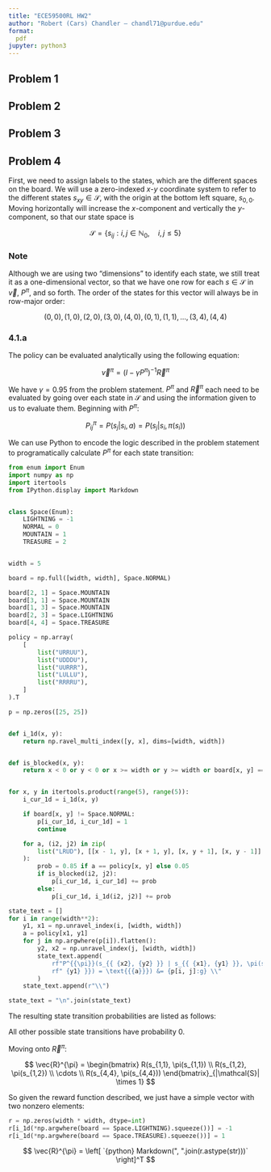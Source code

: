 ```yaml
---
title: "ECE59500RL HW2"
author: "Robert (Cars) Chandler — chandl71@purdue.edu"
format:
  pdf
jupyter: python3
---
```


## Problem 1

## Problem 2

## Problem 3

## Problem 4

First, we need to assign labels to the states, which are the different spaces on
the board. We will use a zero-indexed $x$-$y$ coordinate system to refer to the
different states $s_{xy} \in \mathcal{S}$, with the origin at the bottom left
square, $s_{0,0}$. Moving horizontally will increase the $x$-component and
vertically the $y$-component, so that our state space is 

$$
\mathcal{S} =\{s_{ij} : i, j \in \mathbb{N}_{0}, \quad i,j \le 5 \}
$$

::: {.callout-note}
### Note

Although we are using two "dimensions" to identify each state, we
still treat it as a one-dimensional vector, so that we have one row for each $s
\in \mathcal{S}$ in $\vec{v}$, $P^{\pi}$, and so forth. The order of the states
for this vector will always be in row-major order:

$$
(0, 0), (1, 0), (2, 0), (3, 0), (4, 0), (0, 1), (1, 1), ..., (3, 4), (4, 4)
$$
:::

### 4.1.a

The policy can be evaluated analytically using the following equation:

$$
\vec{v}^{\pi} = (I - \gamma P^{\pi})^{-1} \vec{R}^{\pi}
$$

We have $\gamma = 0.95$ from the problem statement. $P^{\pi}$ and
$\vec{R}^{\pi}$ each need to be evaluated by going over each state in
$\mathcal{S}$ and using the information given to us to evaluate them. Beginning
with $P^{\pi}$:

$$
P^{\pi}_{ij} = P(s_{j} | s_{i}, a) = P(s_{j} | s_{i}, \pi(s_{i}))
$$

We can use Python to encode the logic described in the problem statement to
programatically calculate $P^{\pi}$ for each state transition:

```python
from enum import Enum
import numpy as np
import itertools
from IPython.display import Markdown


class Space(Enum):
    LIGHTNING = -1
    NORMAL = 0
    MOUNTAIN = 1
    TREASURE = 2


width = 5

board = np.full([width, width], Space.NORMAL)

board[2, 1] = Space.MOUNTAIN
board[3, 1] = Space.MOUNTAIN
board[1, 3] = Space.MOUNTAIN
board[2, 3] = Space.LIGHTNING
board[4, 4] = Space.TREASURE

policy = np.array(
    [
        list("URRUU"),
        list("UDDDU"),
        list("UURRR"),
        list("LULLU"),
        list("RRRRU"),
    ]
).T

p = np.zeros([25, 25])


def i_1d(x, y):
    return np.ravel_multi_index([y, x], dims=[width, width])


def is_blocked(x, y):
    return x < 0 or y < 0 or x >= width or y >= width or board[x, y] == Space.MOUNTAIN


for x, y in itertools.product(range(5), range(5)):
    i_cur_1d = i_1d(x, y)

    if board[x, y] != Space.NORMAL:
        p[i_cur_1d, i_cur_1d] = 1
        continue

    for a, (i2, j2) in zip(
        list("LRUD"), [[x - 1, y], [x + 1, y], [x, y + 1], [x, y - 1]]
    ):
        prob = 0.85 if a == policy[x, y] else 0.05
        if is_blocked(i2, j2):
            p[i_cur_1d, i_cur_1d] += prob
        else:
            p[i_cur_1d, i_1d(i2, j2)] += prob

state_text = []
for i in range(width**2):
    y1, x1 = np.unravel_index(i, [width, width])
    a = policy[x1, y1]
    for j in np.argwhere(p[i]).flatten():
        y2, x2 = np.unravel_index(j, [width, width])
        state_text.append(
            rf"P^{{\pi}}(s_{{ {x2}, {y2} }} | s_{{ {x1}, {y1} }}, \pi(s_{{ {x1},"
            rf" {y1} }}) = \text{{{a}}}) &= {p[i, j]:g} \\"
        )
    state_text.append(r"\\")

state_text = "\n".join(state_text)
```

The resulting state transition probabilities are listed as follows:

\begingroup
\allowdisplaybreaks
\begin{align*}
`{python} Markdown(state_text)`
\end{align*}
\endgroup

All other possible state transitions have probability $0$.

Moving onto $\vec{R}^{\pi}$:

$$
\vec{R}^{\pi} = \begin{bmatrix}
R(s_{1,1}, \pi(s_{1,1}) \\
R(s_{1,2}, \pi(s_{1,2}) \\
\cdots \\
R(s_{4,4}, \pi(s_{4,4}))
\end{bmatrix}_{|\mathcal{S}| \times 1}
$$

So given the reward function described, we just have a simple vector with two
nonzero elements:

```python
r = np.zeros(width * width, dtype=int)
r[i_1d(*np.argwhere(board == Space.LIGHTNING).squeeze())] = -1
r[i_1d(*np.argwhere(board == Space.TREASURE).squeeze())] = 1
```

$$
\vec{R}^{\pi} = \left[ `{python} Markdown(", ".join(r.astype(str)))` \right]^T
$$
